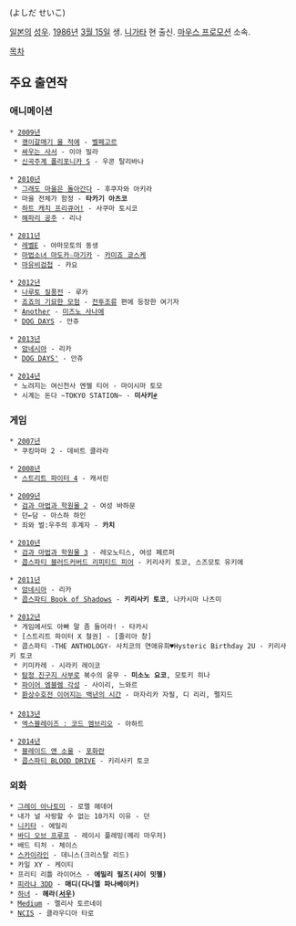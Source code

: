 {{{+1 吉田聖子 }}} (よしだ せいこ)

[[일본]]의 [[성우]]. [[1986년]] [[3월 15일]] 생. [[니가타]] 현 출신. [[마우스 프로모션]] 소속.

[[목차]]

== 주요 출연작 ==
=== 애니메이션 ===
 * [[2009년]]
  * [[괭이갈매기 울 적에]] - [[연옥의 일곱 자매#s-2.4|벨페고르]]
  * [[싸우는 사서]] - 이아 밀라
  * [[신곡주계 폴리포니카|신곡주계 폴리포니카 S]] - 우콘 탈리바나

 * [[2010년]]
  * [[그래도 마을은 돌아간다]] - 후쿠자와 아키라
  * 마을 전체가 함정 - '''타카기 아츠코'''
  * [[하트 캐치 프리큐어!]] - 사쿠마 토시코
  * [[해파리 공주]] - 리나

 * [[2011년]]
  * [[레벨E]] - 야마모토의 동생
  * [[마법소녀 마도카☆마기카]] - [[카미죠 쿄스케]]
  * [[마유비검첩]] - 카요

 * [[2012년]]
  * [[나루토|나루토 질풍전]] - 루카
  * [[죠죠의 기묘한 모험(TVA)|죠죠의 기묘한 모험]] - [[전투조류]] 편에 등장한 여기자
  * [[Another]] - [[미즈노 사나에]]
  * [[DOG DAYS]] - 안쥬

 * [[2013년]]
  * [[암네시아(여성향 게임)|암네시아]] - 리카
  * [[DOG DAYS|DOG DAYS']] - 안쥬

 * [[2014년]]
  * 노려지는 여신천사 엔젤 티어 - 마이시마 토모
  * 시계는 돈다 ~TOKYO STATION~ - '''미사키'''[http://www.tokyostationcity.com/special/tokihameguru/ #]

=== 게임 ===
 * [[2007년]]
  * 쿠킹마마 2 - 데비트 클라라

 * [[2008년]]
  * [[스트리트 파이터 4]] - 캐서린

 * [[2009년]]
  * [[검과 마법과 학원물|검과 마법과 학원물 2]] - 여성 바하문
  * 던←담 - 아스하 하인
  * 죄와 벌:우주의 후계자 - '''카치'''

 * [[2010년]]
  * [[검과 마법과 학원물|검과 마법과 학원물 3]] - 레오노티스, 여성 페르퍼
  * [[콥스파티 블러드커버드|콥스파티 블러드커버드 리피티드 피어]] - 키리사키 토코, 스즈모토 유키에

 * [[2011년]]
  * [[암네시아(여성향 게임)|암네시아]] - 리카
  * [[콥스파티 Book of Shadows]] - '''키리사키 토코''', 나카시마 나츠미

 * [[2012년]]
  * 게임에서도 아빠 말 좀 들어라! - 타카시
  * [스트리트 파이터 X 철권] - [줄리아 창]
  * 콥스파티 -THE ANTHOLOGY- 사치코의 연애유희♥Hysteric Birthday 2U - 키리사키 토코
  * 키미카레 - 시라키 레이코
  * [[탐정 진구지 사부로]] 복수의 윤무 - '''미소노 요코''', 모토키 히나
  * [[파이어 엠블렘 각성]] - 사이리, 느와르
  * [[환상수호전 이어지는 백년의 시간]] - 마자리카 자필, 디 리리, 펠지드
 
 * [[2013년]]
  * [[엑스블레이즈 : 코드 엠브리오]] - 아하트

 * [[2014년]]
  * [[블레이드 앤 소울]] - [[포화란]]
  * [[콥스파티 BLOOD DRIVE]] - 키리사키 토코

=== 외화 ===
 * [[그레이 아나토미]] - 로렐 헤데어
 * 내가 널 사랑할 수 없는 10가지 이유 - 던
 * [[니키타]] - 에밀리
 * [[바디 오브 프루프]] - 레이시 플레밍(메리 마우저)
 * 배드 티처 - 체이스
 * [[스카이라인]] - 데니스(크리스탈 리드)
 * 카일 XY - 케이티
 * 프리티 리틀 라이어스 - '''에밀리 필즈(샤이 밋첼)'''
 * [[피라냐(실사영화 시리즈)|피라냐 3DD]] - '''매디(다니엘 파나베이커)'''
 * [[하녀]] - '''헤라([[서우]])'''
 * [[Medium]] - 멜리사 토르네이
 * [[NCIS]] - 클라우디아 타로
